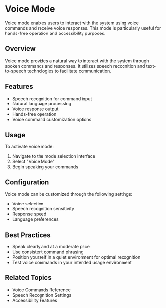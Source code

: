 # Voice Mode

Voice mode enables users to interact with the system using voice commands and receive voice responses. This mode is particularly useful for hands-free operation and accessibility purposes.

## Overview

Voice mode provides a natural way to interact with the system through spoken commands and responses. It utilizes speech recognition and text-to-speech technologies to facilitate communication.

## Features

- Speech recognition for command input
- Natural language processing
- Voice response output
- Hands-free operation
- Voice command customization options

## Usage

To activate voice mode:

1. Navigate to the mode selection interface
2. Select "Voice Mode"
3. Begin speaking your commands

## Configuration

Voice mode can be customized through the following settings:

- Voice selection
- Speech recognition sensitivity
- Response speed
- Language preferences

## Best Practices

- Speak clearly and at a moderate pace
- Use consistent command phrasing
- Position yourself in a quiet environment for optimal recognition
- Test voice commands in your intended usage environment

## Related Topics

- Voice Commands Reference
- Speech Recognition Settings
- Accessibility Features